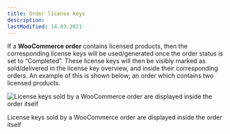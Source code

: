 ```yaml
---
title: Order license keys
description:
lastModified: 14.03.2021
---
```


If a **WooCommerce order** contains licensed products, then the corresponding
license keys will be used/generated once the order status is set to
“Completed”. These license keys will then be visibly marked as sold/delivered
in the license key overview, and inside their corresponding orders. An example
of this is shown below; an order which contains two licensed products.

![License keys sold by a WooCommerce order are displayed inside the order itself](../../../../images/docs/woocommerce-orders/order-license-keys.png)
<p className={"image-desc"}>License keys sold by a WooCommerce order are displayed inside the order itself</p>

